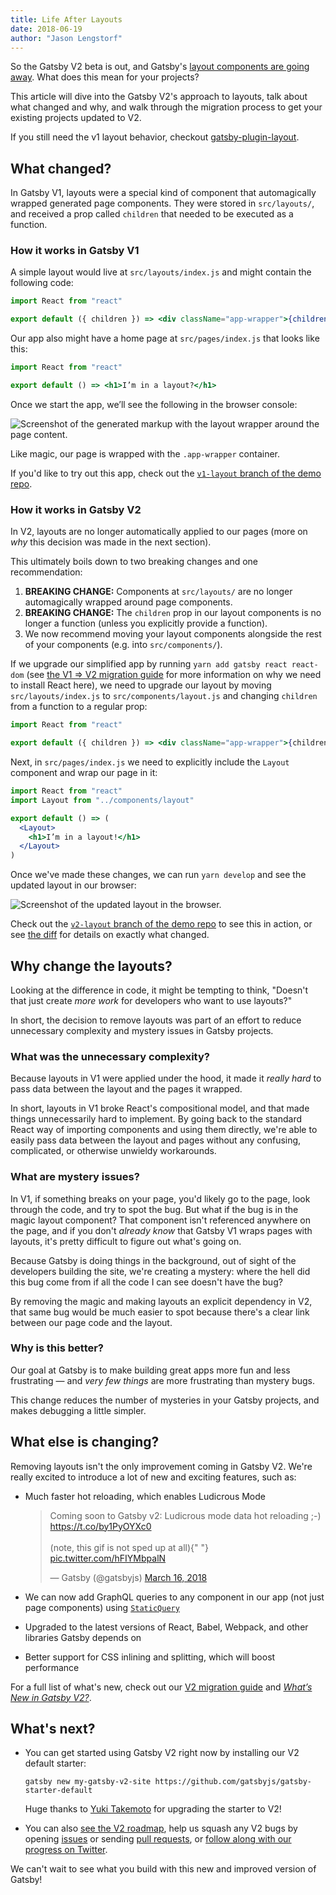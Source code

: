 ```yaml
---
title: Life After Layouts
date: 2018-06-19
author: "Jason Lengstorf"
---
```


So the Gatsby V2 beta is out, and Gatsby's [layout components are going away](https://github.com/gatsbyjs/rfcs/blob/master/text/0002-remove-special-layout-components.md). What does this mean for your projects?

This article will dive into the Gatsby V2's approach to layouts, talk about what changed and why, and walk through the migration process to get your existing projects updated to V2.

If you still need the v1 layout behavior, checkout [gatsby-plugin-layout](/packages/gatsby-plugin-layout/).

## What changed?

In Gatsby V1, layouts were a special kind of component that automagically wrapped generated page components. They were stored in `src/layouts/`, and received a prop called `children` that needed to be executed as a function.

### How it works in Gatsby V1

A simple layout would live at `src/layouts/index.js` and might contain the following code:

```jsx
import React from "react"

export default ({ children }) => <div className="app-wrapper">{children()}</div>
```

Our app also might have a home page at `src/pages/index.js` that looks like this:

```jsx
import React from "react"

export default () => <h1>I’m in a layout?</h1>
```

Once we start the app, we’ll see the following in the browser console:

![Screenshot of the generated markup with the layout wrapper around the page content.](simple-layout.png)

Like magic, our page is wrapped with the `.app-wrapper` container.

If you'd like to try out this app, check out the [`v1-layout` branch of the demo repo](https://github.com/jlengstorf/life-after-layouts/tree/v1-layout).

### How it works in Gatsby V2

In V2, layouts are no longer automatically applied to our pages (more on _why_ this decision was made in the next section).

This ultimately boils down to two breaking changes and one recommendation:

1.  **BREAKING CHANGE:** Components at `src/layouts/` are no longer automagically wrapped around page components.
2.  **BREAKING CHANGE:** The `children` prop in our layout components is no longer a function (unless you explicitly provide a function).
3.  We now recommend moving your layout components alongside the rest of your components (e.g. into `src/components/`).

If we upgrade our simplified app by running `yarn add gatsby react react-dom` (see [the V1 => V2 migration guide](/docs/migrating-from-v1-to-v2/) for more information on why we need to install React here), we need to upgrade our layout by moving `src/layouts/index.js` to `src/components/layout.js` and changing `children` from a function to a regular prop:

```jsx
import React from "react"

export default ({ children }) => <div className="app-wrapper">{children}</div>
```

Next, in `src/pages/index.js` we need to explicitly include the `Layout` component and wrap our page in it:

```jsx
import React from "react"
import Layout from "../components/layout"

export default () => (
  <Layout>
    <h1>I’m in a layout!</h1>
  </Layout>
)
```

Once we've made these changes, we can run `yarn develop` and see the updated layout in our browser:

![Screenshot of the updated layout in the browser.](simple-layout-v2.png)

Check out the [`v2-layout` branch of the demo repo](https://github.com/jlengstorf/life-after-layouts) to see this in action, or see [the diff](https://github.com/jlengstorf/life-after-layouts/compare/v1-layout...v2-layout) for details on exactly what changed.

## Why change the layouts?

Looking at the difference in code, it might be tempting to think, "Doesn't that just create _more work_ for developers who want to use layouts?"

In short, the decision to remove layouts was part of an effort to reduce unnecessary complexity and mystery issues in Gatsby projects.

### What was the unnecessary complexity?

Because layouts in V1 were applied under the hood, it made it _really hard_ to pass data between the layout and the pages it wrapped.

In short, layouts in V1 broke React's compositional model, and that made things unnecessarily hard to implement. By going back to the standard React way of importing components and using them directly, we're able to easily pass data between the layout and pages without any confusing, complicated, or otherwise unwieldy workarounds.

### What are mystery issues?

In V1, if something breaks on your page, you'd likely go to the page, look through the code, and try to spot the bug. But what if the bug is in the magic layout component? That component isn't referenced anywhere on the page, and if you don't _already know_ that Gatsby V1 wraps pages with layouts, it's pretty difficult to figure out what's going on.

Because Gatsby is doing things in the background, out of sight of the developers building the site, we're creating a mystery: where the hell did this bug come from if all the code I can see doesn't have the bug?

By removing the magic and making layouts an explicit dependency in V2, that same bug would be much easier to spot because there's a clear link between our page code and the layout.

### Why is this better?

Our goal at Gatsby is to make building great apps more fun and less frustrating — and _very few things_ are more frustrating than mystery bugs.

This change reduces the number of mysteries in your Gatsby projects, and makes debugging a little simpler.

## What else is changing?

Removing layouts isn't the only improvement coming in Gatsby V2. We're really excited to introduce a lot of new and exciting features, such as:

- Much faster hot reloading, which enables Ludicrous Mode

  <blockquote class="twitter-tweet" data-lang="en">
    <p lang="en" dir="ltr">
      Coming soon to Gatsby v2: Ludicrous mode data hot reloading ;-)
      <a href="https://t.co/by1PyOYXc0">https://t.co/by1PyOYXc0</a>
      <br />
      <br />
      (note, this gif is not sped up at all){" "}
      <a href="https://t.co/hFIYMbpalN">pic.twitter.com/hFIYMbpalN</a>
    </p>
    &mdash; Gatsby (@gatsbyjs) <a href="https://twitter.com/gatsbyjs/status/974507205121617920?ref_src=twsrc%5Etfw">March 16, 2018</a>
  </blockquote>

- We can now add GraphQL queries to any component in our app (not just page components) using [`StaticQuery`](/docs/static-query/)
- Upgraded to the latest versions of React, Babel, Webpack, and other libraries Gatsby depends on
- Better support for CSS inlining and splitting, which will boost performance

For a full list of what's new, check out our [V2 migration guide](/docs/migrating-from-v1-to-v2/) and [_What’s New in Gatsby V2?_](/blog/2018-06-16-announcing-gatsby-v2-beta-launch/).

## What's next?

- You can get started using Gatsby V2 right now by installing our V2 default starter:

  ```
  gatsby new my-gatsby-v2-site https://github.com/gatsbyjs/gatsby-starter-default
  ```

  Huge thanks to [Yuki Takemoto](https://github.com/mottox2) for upgrading the starter to V2!

- You can also [see the V2 roadmap](https://github.com/gatsbyjs/gatsby/projects/2), help us squash any V2 bugs by opening [issues](https://github.com/gatsbyjs/gatsby/issues) or sending [pull requests](https://github.com/gatsbyjs/gatsby/pulls), or [follow along with our progress on Twitter](https://twitter.com/gatsbyjs).

We can't wait to see what you build with this new and improved version of Gatsby!

